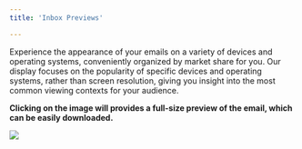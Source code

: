 ```yaml
---
title: 'Inbox Previews'

---
```

Experience the appearance of your emails on a variety of devices and operating systems, conveniently organized by market share for you. Our display focuses on the popularity of specific devices and operating systems, rather than screen resolution, giving you insight into the most common viewing contexts for your audience.

**Clicking on the image will provides a full-size preview of the email, which can be easily downloaded.**


<Frame>
  <img src="/images/email-preview-inbox-1.png" style={{ borderRadius: '0.5rem' }} />
</Frame>